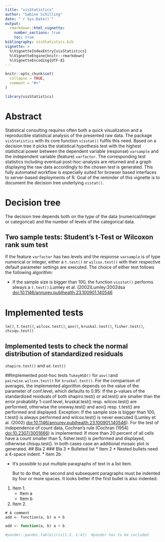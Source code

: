 ```yaml
---
title: "visStatistics"
author: "Sabine Schilling"
date: "`r Sys.Date()`"
output: 
  rmarkdown::html_vignette:
    number_sections: true
    toc: true
bibliography: visStatistics.bib
vignette: >
  %\VignetteIndexEntry{visStatistics}
  %\VignetteEngine{knitr::rmarkdown}
  %\VignetteEncoding{UTF-8}
---
```


```r
knitr::opts_chunk$set(
  collapse = TRUE,
  comment = "#>"
)
```

```r
library(visStatistics)
```

<!-- Unnumbered section -->
# Abstract{-}
<!--  1) the overall purpose of the study and the research problem(s) you investigated; 2) the basic design of the study; 3) major findings or trends found as a result of your analysis; and, 4) a brief summary of your interpretations and conclusions.
-->

<!-- 1) the overall purpose of the study and the research problem(s) you investigated; -->
<!-- A) Statistics consulting -->
Statistical consulting  requires often both a quick visualization and a reproducible statistical analysis of the presented raw data. The package `visStatistics` with its core function `visstat()` fulfils this need. Based on a decision tree it picks the 
statistical hypothesis test  with the highest statistical power between the dependent variable (response) `varsample` and the independent variable (feature) `varfactor`. The corresponding test statistics including eventual post-hoc-analysis are returned and 
a graph displaying the raw data accordingly to the chosen test is generated. This fully automated workflow is especially suited for browser based interfaces to server-based deployments of R. Goal of the reminder of this vignette is to document the decision tree underlying `vistat()`.

# Decision tree
The decision tree depends both on the type of the  data (numerical/integer or categorical) and the number of levels of the categorical data.

## Two sample tests: Student's t-Test or Wilcoxon rank sum test

If the feature `varfactor` has  two levels and  the response `varsample` is of type numerical or integer, either a `t.test()` or `wilcox.test()`  with their respective default parameter settings are executed. The choice of either test follows the following algorithm: 

* If the sample size is bigger than 100, the function `visstat()` performs always a `t.test()`.Lumley et al. (2002)Lumley:2002dsa <doi:10.1146/annurev.publhealth.23.100901.140546>
    
# Implemented tests
`lm()`, `t.test()`, `wilcox.test()`, `aov()`, `kruskal.test()`, `fisher.test()`, `chisqu.test()`

## Implemented tests to check the normal distribution of standardized residuals
`shapiro.test()` and `ad.test()`

##Implemented post-hoc tests
`TukeyHSD()` for `aov() `and `pairwise.wilcox.test()` for `kruskal.test()`.
    For the comparison of averages, the implemented algorithm  depends on the value of the parameter of conf.level, which defaults to 0.95: 
    If the p-values of the standardized residuals of both shapiro.test() or ad.test() are smaller 
    than the error probability 1-conf.level, kruskal.test() resp. wilcox.test() are performed, otherwise the oneway.test()
    and aov() resp. t.test() are performed and displayed. Exception: 
    If the sample size is bigger than 100, t.test() is always performed and wilcox.test() is never executed 
    (Lumley et al. (2002) <doi:10.1146/annurev.publhealth.23.100901.140546>). 
    For the test of independence of count data, Cochran's rule (Cochran (1954) <doi:10.2307/3001666>) is implemented: 
    If more than 20 percent of all cells have a count smaller than 5, fisher.test() is performed and displayed,
    otherwise chisqu.test(). In both cases case an additional mosaic plot is generated. 
## Bla 2
###  Bla 3
* Bulleted list
* Item 2
    * Nested bullets need a 4-space indent.
    * Item 2b

* It's possible to put multiple paragraphs of text in a list item. 

    But to do that, the second and subsequent paragraphs must be
    indented by four or more spaces. It looks better if the first
    bullet is also indented.
    
1.  Item 1.
    *  Item a
    *  Item b
1.  Item 2.    
 
 
```
# A comment
add <- function(a, b) a + b
```    
```r
add <- function(a, b) a + b
```    
```r
#pander::pandoc.table(iris[1:3, 1:4])  #pander has to be included 
```
